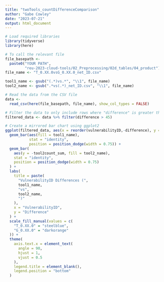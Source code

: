 ```yaml
---
title: "twoTools_countDifferenceComparison"
author: "Gabe Cowley"
date: "2023-07-21"
output: html_document
---
```


```r
# Load required libraries
library(tidyverse)
library(here)
```

```r
# To call the relevant file
file_basepath <-
  paste0("YOUR PATH",
         "reu-2023-cloud-tools/02_Preprocessing/02d_tables/04_product")
file_name <- "T_0.XX.0vsG_0.XX.0_net_ID.csv"

tool1_name <- gsub("(.*)vs.*", "\\1", file_name)
tool2_name <- gsub(".*vs(.*)_net_ID.csv", "\\1", file_name)

# Read the data from the CSV file
data <-
  read_csv(here(file_basepath, file_name), show_col_types = FALSE)

# Filter the data to only include rows where "difference" is greater than 25
filtered_data <- data %>% filter(difference > 45)

# Create a mirrored bar chart using ggplot2
ggplot(filtered_data, aes(x = reorder(vulnerabilityID,-difference), y = tool1count_sum)) +
  geom_bar(aes(fill = tool1_name),
           stat = "identity",
           position = position_dodge(width = 0.75)) +
  geom_bar(
    aes(y = -tool2count_sum, fill = tool2_name),
    stat = "identity",
    position = position_dodge(width = 0.75)
  ) +
  labs(
    title = paste(
      "VulnerabilityID Differences (",
      tool1_name,
      "vs",
      tool2_name,
      ")"
    ),
    x = "VulnerabilityID",
    y = "Difference"
  ) +
  scale_fill_manual(values = c(
    "T_0.XX.0" = "steelblue",
    "G_0.XX.0" = "darkorange"
  )) +
  theme(
    axis.text.x = element_text(
      angle = 90,
      hjust = 1,
      vjust = 0.5
    ),
    legend.title = element_blank(),
    legend.position = "bottom"
  )

```